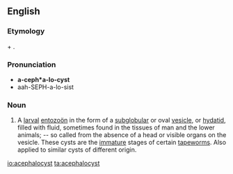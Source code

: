 ==English==

===Etymology===
{{etyl|el}} {{term||akefalos|without a head}} + {{term||kystis|bladder}}.

===Pronunciation===
* '''a-ceph*a-lo-cyst'''
* aah-SEPH-a-lo-sist

===Noun===
{{en-noun}}

# {{zoology}} A [[larval]] [[entozoön]] in the form of a [[subglobular]] or oval [[vesicle]], or [[hydatid]], filled with fluid, sometimes found in the tissues of man and the lower animals; -- so called from the absence of a head or visible organs on the vesicle.  These cysts are the [[immature]] stages of certain [[tapeworm]]s.  Also applied to similar cysts of different origin.

[[io:acephalocyst]]
[[ta:acephalocyst]]